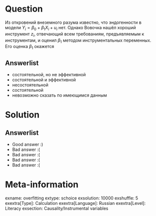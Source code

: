 Question
========
Из откровений внеземного разума известно, что эндогенности в модели $Y_i = \beta_0 + \beta_1 X_i + u_i$ нет. Однако Вовочка нашёл хороший инструмент $z_i$, отвечающий всем требованиям, предъявляемым к инструментам, и оценил $\beta_1$ методом инструментальных переменных. Его оценка $\beta_1$ окажется



Answerlist
----------
*  состоятельной, но не эффективной
*  состоятельной и эффективной
*  несостоятельной
*  состоятельной
*  невозможно сказать по имеющимся данным

Solution
========

Answerlist
----------
*  Good answer :)
*  Bad answer :(
*  Bad answer :(
*  Bad answer :(
*  Bad answer :(

Meta-information
================
exname: overfitting
extype: schoice
exsolution: 10000
exshuffle: 5
exextra[Type]: Calculation
exextra[Language]: Russian
exextra[Level]: Literacy
exsection: Causality/Instrumental variables